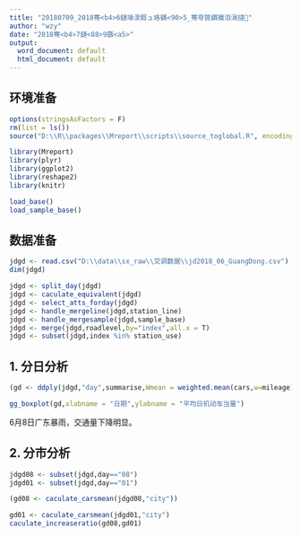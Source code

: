 ```yaml
---
title: "20180709_2018骞<b4>6鏈堟湀鎶ュ垎鏋<90>5_骞夸笢鏆撮洦涓撻"
author: "wzy"
date: "2018骞<b4>7鏈<88>9鏃<a5>"
output:
  word_document: default
  html_document: default
---
```


## 环境准备

```r
options(stringsAsFactors = F)
rm(list = ls())
source("D:\\R\\packages\\Mreport\\scripts\\source_toglobal.R", encoding = "utf-8")
```

```r
library(Mreport)
library(plyr)
library(ggplot2)
library(reshape2)
library(knitr)
```

```r
load_base()
load_sample_base()
```

## 数据准备

```r
jdgd <- read.csv("D:\\data\\sx_raw\\交调数据\\jd2018_06_GuangDong.csv")
dim(jdgd)
```

```r
jdgd <- split_day(jdgd)
jdgd <- caculate_equivalent(jdgd)
jdgd <- select_atts_forday(jdgd)
jdgd <- handle_mergeline(jdgd,station_line)
jdgd <- handle_mergesample(jdgd,sample_base)
jdgd <- merge(jdgd,roadlevel,by="index",all.x = T)
jdgd <- subset(jdgd,index %in% station_use)
```

## 1. 分日分析

```r
(gd <- ddply(jdgd,"day",summarise,Wmean = weighted.mean(cars,w=mileage))) %>% kable()
```

```r
gg_boxplot(gd,xlabname = "日期",ylabname = "平均日机动车当量")
```

6月8日广东暴雨，交通量下降明显。

## 2. 分市分析

```r
jdgd08 <- subset(jdgd,day=="08")
jdgd01 <- subset(jdgd,day=="01")
```

```r
(gd08 <- caculate_carsmean(jdgd08,"city"))
```

```r
gd01 <- caculate_carsmean(jdgd01,"city")
caculate_increaseratio(gd08,gd01)
```

